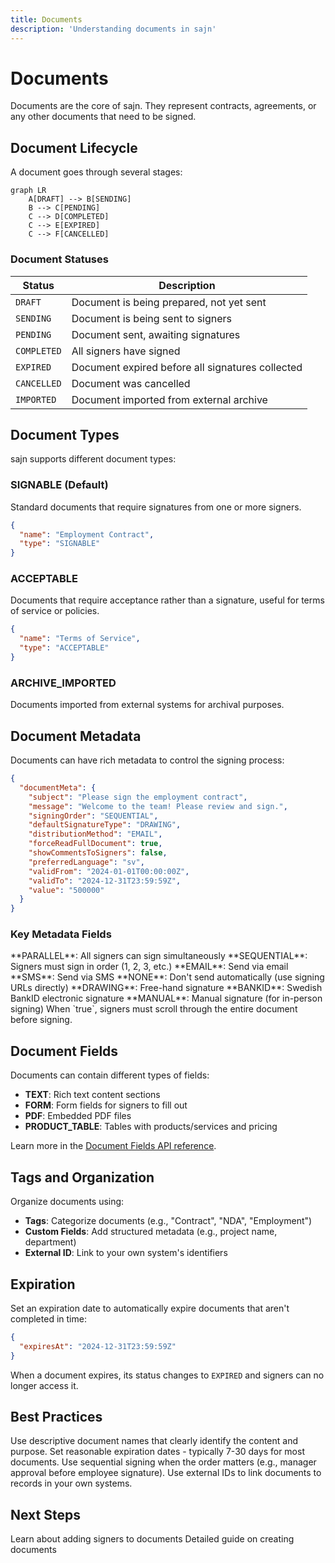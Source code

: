 ```yaml
---
title: Documents
description: 'Understanding documents in sajn'
---
```


# Documents

Documents are the core of sajn. They represent contracts, agreements, or any other documents that need to be signed.

## Document Lifecycle

A document goes through several stages:

```mermaid
graph LR
    A[DRAFT] --> B[SENDING]
    B --> C[PENDING]
    C --> D[COMPLETED]
    C --> E[EXPIRED]
    C --> F[CANCELLED]
```

### Document Statuses

| Status | Description |
|--------|-------------|
| `DRAFT` | Document is being prepared, not yet sent |
| `SENDING` | Document is being sent to signers |
| `PENDING` | Document sent, awaiting signatures |
| `COMPLETED` | All signers have signed |
| `EXPIRED` | Document expired before all signatures collected |
| `CANCELLED` | Document was cancelled |
| `IMPORTED` | Document imported from external archive |

## Document Types

sajn supports different document types:

### SIGNABLE (Default)
Standard documents that require signatures from one or more signers.

```json
{
  "name": "Employment Contract",
  "type": "SIGNABLE"
}
```

### ACCEPTABLE
Documents that require acceptance rather than a signature, useful for terms of service or policies.

```json
{
  "name": "Terms of Service",
  "type": "ACCEPTABLE"
}
```

### ARCHIVE_IMPORTED
Documents imported from external systems for archival purposes.

## Document Metadata

Documents can have rich metadata to control the signing process:

```json
{
  "documentMeta": {
    "subject": "Please sign the employment contract",
    "message": "Welcome to the team! Please review and sign.",
    "signingOrder": "SEQUENTIAL",
    "defaultSignatureType": "DRAWING",
    "distributionMethod": "EMAIL",
    "forceReadFullDocument": true,
    "showCommentsToSigners": false,
    "preferredLanguage": "sv",
    "validFrom": "2024-01-01T00:00:00Z",
    "validTo": "2024-12-31T23:59:59Z",
    "value": "500000"
  }
}
```

### Key Metadata Fields

<AccordionGroup>
  <Accordion title="signingOrder">
    **PARALLEL**: All signers can sign simultaneously
    **SEQUENTIAL**: Signers must sign in order (1, 2, 3, etc.)
  </Accordion>

  <Accordion title="distributionMethod">
    **EMAIL**: Send via email
    **SMS**: Send via SMS
    **NONE**: Don't send automatically (use signing URLs directly)
  </Accordion>

  <Accordion title="defaultSignatureType">
    **DRAWING**: Free-hand signature
    **BANKID**: Swedish BankID electronic signature
    **MANUAL**: Manual signature (for in-person signing)
  </Accordion>

  <Accordion title="forceReadFullDocument">
    When `true`, signers must scroll through the entire document before signing.
  </Accordion>
</AccordionGroup>

## Document Fields

Documents can contain different types of fields:

- **TEXT**: Rich text content sections
- **FORM**: Form fields for signers to fill out
- **PDF**: Embedded PDF files
- **PRODUCT_TABLE**: Tables with products/services and pricing

Learn more in the [Document Fields API reference](/api-reference/POST%20/api/v1/documents/{id}/fields).

## Tags and Organization

Organize documents using:

- **Tags**: Categorize documents (e.g., "Contract", "NDA", "Employment")
- **Custom Fields**: Add structured metadata (e.g., project name, department)
- **External ID**: Link to your own system's identifiers

## Expiration

Set an expiration date to automatically expire documents that aren't completed in time:

```json
{
  "expiresAt": "2024-12-31T23:59:59Z"
}
```

When a document expires, its status changes to `EXPIRED` and signers can no longer access it.

## Best Practices

<CardGroup cols={2}>
  <Card title="Clear Naming" icon="tag">
    Use descriptive document names that clearly identify the content and purpose.
  </Card>
  <Card title="Appropriate Expiration" icon="clock">
    Set reasonable expiration dates - typically 7-30 days for most documents.
  </Card>
  <Card title="Sequential When Needed" icon="list-ol">
    Use sequential signing when the order matters (e.g., manager approval before employee signature).
  </Card>
  <Card title="External IDs" icon="link">
    Use external IDs to link documents to records in your own systems.
  </Card>
</CardGroup>

## Next Steps

<CardGroup cols={2}>
  <Card title="Signers" icon="users" href="/concepts/signers">
    Learn about adding signers to documents
  </Card>
  <Card title="Create Document Guide" icon="file-plus" href="/guides/create-document">
    Detailed guide on creating documents
  </Card>
</CardGroup>
